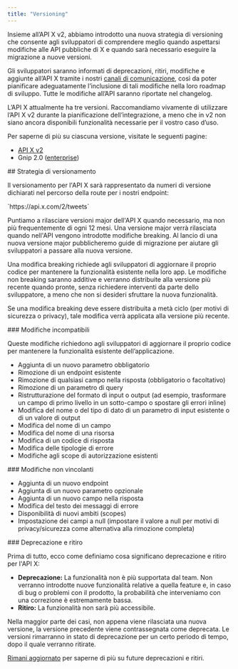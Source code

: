```yaml
---
title: "Versioning"
---
```


<p>Insieme all’API X v2, abbiamo introdotto una nuova strategia di versioning che consente agli sviluppatori di comprendere meglio quando aspettarsi modifiche alle API pubbliche di X e quando sarà necessario eseguire la migrazione a nuove versioni. </p>
<p>Gli sviluppatori saranno informati di deprecazioni, ritiri, modifiche e aggiunte all’API X tramite i nostri <a href="https://developer.x.com/en/updates/stay-informed">canali di comunicazione</a>, così da poter pianificare adeguatamente l’inclusione di tali modifiche nella loro roadmap di sviluppo. Tutte le modifiche all’API saranno riportate nel changelog.</p>
<p>L’API X attualmente ha tre versioni. Raccomandiamo vivamente di utilizzare l’API X v2 durante la pianificazione dell’integrazione, a meno che in v2 non siano ancora disponibili funzionalità necessarie per il vostro caso d’uso. </p>
<p>Per saperne di più su ciascuna versione, visitate le seguenti pagine:</p>

<ul>
  <li><a href="/it/x-api/introduction">API X v2</a></li>
  <li>Gnip 2.0 (<a href="/it/x-api/enterprise-gnip-2.0/enterprise-gnip">enterprise</a>)</li>
</ul>

<div id="versioning-strategy">
  ## Strategia di versionamento
</div>

<p>Il versionamento per l'API X sarà rappresentato da numeri di versione dichiarati nel percorso della route per i nostri endpoint:</p>
<p>`https://api.x.com/2/tweets`</p>
<p>Puntiamo a rilasciare versioni major dell'API X quando necessario, ma non più frequentemente di ogni 12 mesi. Una versione major verrà rilasciata quando nell'API vengono introdotte modifiche breaking. Al lancio di una nuova versione major pubblicheremo guide di migrazione per aiutare gli sviluppatori a passare alla nuova versione. </p>
<p>Una modifica breaking richiede agli sviluppatori di aggiornare il proprio codice per mantenere la funzionalità esistente nella loro app. Le modifiche non breaking saranno additive e verranno distribuite alla versione più recente quando pronte, senza richiedere interventi da parte dello sviluppatore, a meno che non si desideri sfruttare la nuova funzionalità.</p>
<p>Se una modifica breaking deve essere distribuita a metà ciclo (per motivi di sicurezza o privacy), tale modifica verrà applicata alla versione più recente.</p>

<div id="breaking-changes">
  ### Modifiche incompatibili
</div>

<p>Queste modifiche richiedono agli sviluppatori di aggiornare il proprio codice per mantenere la funzionalità esistente dell’applicazione.</p>

<ul>
  <li>Aggiunta di un nuovo parametro obbligatorio</li>
  <li>Rimozione di un endpoint esistente</li>
  <li>Rimozione di qualsiasi campo nella risposta (obbligatorio o facoltativo)</li>
  <li>Rimozione di un parametro di query</li>
  <li>Ristrutturazione del formato di input o output (ad esempio, trasformare un campo di primo livello in un sotto-campo o spostare gli errori inline)</li>
  <li>Modifica del nome o del tipo di dato di un parametro di input esistente o di un valore di output</li>
  <li>Modifica del nome di un campo</li>
  <li>Modifica del nome di una risorsa</li>
  <li>Modifica di un codice di risposta</li>
  <li>Modifica delle tipologie di errore</li>
  <li>Modifiche agli scope di autorizzazione esistenti</li>
</ul>

<div id="non-breaking-changes">
  ### Modifiche non vincolanti
</div>

<ul>
  <li>Aggiunta di un nuovo endpoint</li>
  <li>Aggiunta di un nuovo parametro opzionale</li>
  <li>Aggiunta di un nuovo campo nella risposta</li>
  <li>Modifica del testo dei messaggi di errore</li>
  <li>Disponibilità di nuovi ambiti (scopes)</li>
  <li>Impostazione dei campi a null (impostare il valore a null per motivi di privacy/sicurezza come alternativa alla rimozione completa)</li>
</ul>

<div id="deprecation-and-retirement">
  ### Deprecazione e ritiro
</div>

<p>Prima di tutto, ecco come definiamo cosa significano deprecazione e ritiro per l'API X:</p>

<ul>
  <li><b>Deprecazione:</b> La funzionalità non è più supportata dal team. Non verranno introdotte nuove funzionalità relative a quella feature e, in caso di bug o problemi con il prodotto, la probabilità che interveniamo con una correzione è estremamente bassa. </li>
  <li><b>Ritiro:</b> La funzionalità non sarà più accessibile.</li>
</ul>

<p>Nella maggior parte dei casi, non appena viene rilasciata una nuova versione, la versione precedente viene contrassegnata come deprecata. Le versioni rimarranno in stato di deprecazione per un certo periodo di tempo, dopo il quale verranno ritirate. </p>
<p><a href="https://developer.x.com/en/updates/stay-informed">Rimani aggiornato</a> per saperne di più su future deprecazioni e ritiri.</p>